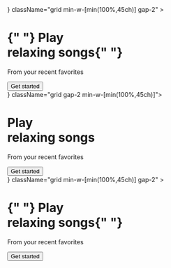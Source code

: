

<Meta title="Card" />

<Card variant="outlined" className="grid force:py-8 justify-items-center [grid-auto-columns:1fr] grid-flow-col gap-2 not-prose my-8">

<Story name="Elevated">
	<Card
		variant="elevated"
		render={<article />}
		className="grid min-w-[min(100%,45ch)] gap-2"
	>
		<h1 className=" text-headline-md text-on-surface">
			{" "}
			Play <br /> relaxing songs{" "}
		</h1>
		<p className="text-body-l text-on-surface">From your recent favorites</p>
		<footer className="flex justify-end">
			<Button variant="filled">Get started</Button>
		</footer>
	</Card>
</Story>

</Card>

<Card variant="outlined" className="grid force:py-8 justify-items-center [grid-auto-columns:1fr] grid-flow-col gap-2 not-prose my-8">
 
<Story name="Filled">
<Card variant='filled' render={<article />} className="grid gap-2 min-w-[min(100%,45ch)]">
  <h1 className="text-headline-md text-on-surface ">Play<br/> relaxing songs</h1>
  <p className="text-body-l text-on-surface">From your recent favorites</p>
  <footer className="flex justify-end"><Button variant="outlined">Get started</Button></footer>    
</Card>
</Story>

</Card>

<Card variant="outlined" className="grid force:py-8 justify-items-center [grid-auto-columns:1fr] grid-flow-col gap-2 not-prose my-8">

<Story name="Outlined">
	<Card
		variant="outlined"
		render={<article />}
		className="grid min-w-[min(100%,45ch)] gap-2"
	>
		<h1 className=" text-headline-md text-on-surface">
			{" "}
			Play <br /> relaxing songs{" "}
		</h1>
		<p className="text-body-l text-on-surface">From your recent favorites</p>
		<footer className="flex justify-end">
			<Button variant="tonal">Get started</Button>
		</footer>
	</Card>
</Story>

</Card>

